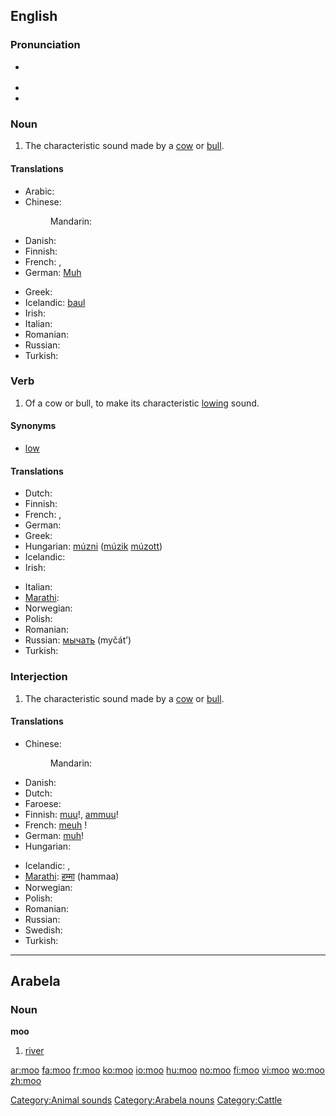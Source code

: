 {{also|MOO|Moʻo|moʻo}}
==English==

===Pronunciation===
* {{a|UK|US}} {{IPA|/muː/}}
* {{rhymes|uː}}
* {{homophones|mu}}

===Noun===
{{en-noun}}

# {{onomatopoeia}} The characteristic sound made by a [[cow]] or [[bull]].

====Translations====
{{trans-top|characteristic sound made by a cow or bull}}
* Arabic: {{t|ar|جوار|m|tr=jiwaar}}
* Chinese:
*: Mandarin: {{t-|cmn|哞|tr=mōu|sc=Hani}}
* Danish: {{t-|da|muh}}
* Finnish: {{t-|fi|ammunta}}
* French: {{t+|fr|meuglement|m}},  {{t+|fr|beuglement|m}}
* German: [[Muh]] {{n}}
{{trans-mid}}
* Greek: {{t|el|μουγκανητό|n|tr=muganitó}}
* Icelandic: [[baul]] {{n}}
* Irish: {{t|ga|géim|f|xs=Irish}}
* Italian: {{t-|it|muggito|m}}
* Romanian: {{t-|ro|muget|n}}
* Russian: {{t+|ru|мычание|n|tr=myčánije}}
* Turkish: {{t-|tr|mö}}
{{trans-bottom}}

===Verb===
{{en-verb}}

# {{intransitive}} Of a cow or bull, to make its characteristic [[low#Etymology 2|lowing]] sound.

====Synonyms====
* [[low]]

====Translations====
{{trans-top|to make a lowing sound}}
* Dutch: {{t+|nl|loeien}}
* Finnish: {{t+|fi|ammua}}
* French: {{t+|fr|meugler}},  {{t+|fr|beugler}}
* German: {{t-|de|muhen}}
* Greek: {{t|el|μουγκανίζω|tr=muganízo}}
* Hungarian: [[múzni]] ([[múzik]] [[múzott]])
* Icelandic: {{t-|is|baula}}
* Irish: {{t|ga|géim|xs=Irish}}
{{trans-mid}}
* Italian: {{t-|it|muggire}}
* [[Marathi]]: {{t-|mr|हंबरण|tr=humbarna|sc=Deva|xs=Marathi}}
* Norwegian: {{t-|no|raute}}
* Polish: {{t-|pl|muczeć}}
* Romanian: {{t|ro|mugi}}
* Russian: [[мычать]] (myčát’)
* Turkish: {{t|tr|mölemek}}
{{trans-bottom}}

===Interjection===
{{en-intj}}

# The characteristic sound made by a [[cow]] or [[bull]].

====Translations====
{{trans-top|sound made by a cow or bull}}
* Chinese:
*: Mandarin: {{t-|cmn|哞|tr=mōu|sc=Hani}}
* Danish: {{t-|da|muh}}
* Dutch: {{t-|nl|boe}}
* Faroese: {{t-|fo|mø|xs=Faroese}}
* Finnish: [[muu]]!, [[ammuu]]!
* French: [[meuh]]&nbsp;!
* German: [[muh]]!
* Hungarian: {{t-|hu|mú}}
{{trans-mid}}
* Icelandic: {{t-|is|mu}}, {{t-|is|mö}}
* [[Marathi]]: [[हम्मा]] (hammaa)
* Norwegian: {{t+|no|mø}}
* Polish: {{t-|pl|mu}}
* Romanian: {{t-|ro|mu}}
* Russian: {{t+|ru|му|tr=mu}}
* Swedish: {{t+|sv|mu}}
* Turkish: {{t-|tr|mö}}
{{trans-bottom}}

----

==Arabela==

===Noun===
'''moo'''

# [[river]]

[[Category:Animal sounds]]
[[Category:Arabela nouns]]
[[Category:Cattle]]

[[ar:moo]]
[[fa:moo]]
[[fr:moo]]
[[ko:moo]]
[[io:moo]]
[[hu:moo]]
[[no:moo]]
[[fi:moo]]
[[vi:moo]]
[[wo:moo]]
[[zh:moo]]